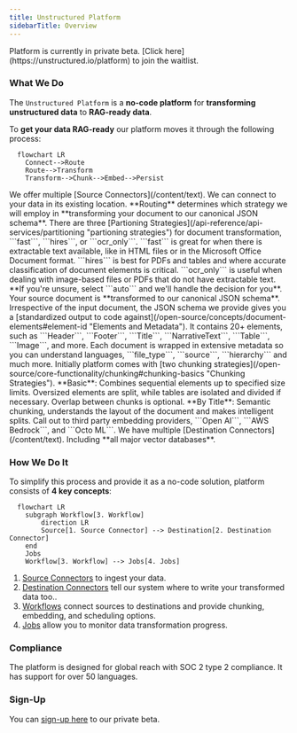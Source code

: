 ```yaml
---
title: Unstructured Platform 
sidebarTitle: Overview
---
```


<Warning>
Platform is currently in private beta. [Click here](https://unstructured.io/platform) to join the waitlist.
</Warning>

### What We Do
The ```Unstructured Platform``` is a **no-code platform** for **transforming unstructured data** to **RAG-ready data**. 

To **get your data RAG-ready** our platform moves it through the following process:

```mermaid
  flowchart LR
    Connect-->Route
    Route-->Transform
    Transform-->Chunk-->Embed-->Persist
```
<Steps>
  <Step title="Connect">
    We offer multiple [Source Connectors](/content/text). We can connect to your data in its existing location.
  </Step>
  <Step title="Route">
    **Routing** determines which strategy we will employ in **transforming your document to our canonical JSON schema**. There are three [Partioning Strategies](/api-reference/api-services/partitioning "partioning strategies") for document transformation, ```fast```, ```hires```, or ```ocr_only```. ```fast``` is great for when there is extractable text available, like in HTML files or in the Microsoft Office Document format. ```hires``` is best for PDFs and tables and where accurate classification of document elements is critical. ```ocr_only``` is useful when dealing with image-based files or PDFs that do not have extractable text. **If you're unsure, select ```auto``` and we'll handle the decision for you**.
  </Step>
  <Step title="Transform"> 
    Your source document is **transformed to our canonical JSON schema**. Irrespective of the input document, the JSON schema we provide gives you a [standardized output to code against](/open-source/concepts/document-elements#element-id "Elements and Metadata"). It contains 20+ elements, such as ```Header```, ```Footer```, ```Title```, ```NarrativeText```, ```Table```, ```Image```, and more. Each document is wrapped in extensive metadata so you can understand languages, ```file_type```, ```source```, ```hierarchy``` and much more.
  </Step>
    <Step title="Chunk"> 
    Initially platform comes with [two chunking strategies](/open-source/core-functionality/chunking#chunking-basics  "Chunking Strategies"). **Basic**: Combines sequential elements up to specified size limits. Oversized elements are split, while tables are isolated and divided if necessary. Overlap between chunks is optional. **By Title**: Semantic chunking, understands the layout of the document and makes intelligent splits.
  </Step>
    <Step title="Embed">
    Call out to third party embedding providers, ```Open AI```, ```AWS Bedrock```, and ```Octo ML```.
  </Step>
      <Step title="Persist">
    We have multiple [Destination Connectors](/content/text). Including **all major vector databases**.
  </Step>
</Steps>

### How We Do It

To simplify this  process and provide it as a no-code solution, platform consists of **4 key concepts**:

```mermaid
  flowchart LR
    subgraph Workflow[3. Workflow]
        direction LR
        Source[1. Source Connector] --> Destination[2. Destination Connector]
    end
    Jobs
    Workflow[3. Workflow] --> Jobs[4. Jobs]
```

1. [Source Connectors](platform-source-connectors/overview) to ingest your data.
2. [Destination Connectors](platform-destination-connectors/overview) tell our system where to write your transformed data too..
3. [Workflows](workflows-automation) connect sources to destinations and provide chunking, embedding, and scheduling options.
4. [Jobs](jobs-scheduling) allow you to monitor data transformation progress.


### Compliance

The platform is designed for global reach with SOC 2 type 2 compliance. It has support for over 50 languages.

### Sign-Up

You can [sign-up here](https://unstructured.io/platform) to our private beta.




